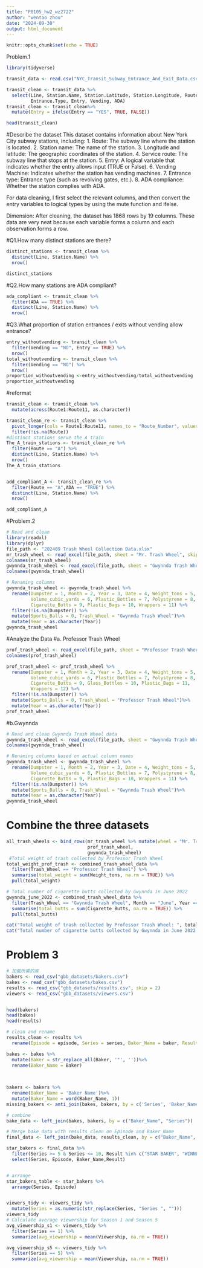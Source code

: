 ```yaml
---
title: "P8105_hw2_wz2722"
author: "wentao zhou"
date: "2024-09-30"
output: html_document
---
```


```r
knitr::opts_chunk$set(echo = TRUE)
```

Problem.1
```r
library(tidyverse)
```


```r
transit_data <- read.csv("NYC_Transit_Subway_Entrance_And_Exit_Data.csv")
```

```r
transit_clean <- transit_data %>%
  select(Line, Station.Name, Station.Latitude, Station.Longitude, Route1:Route11, 
         Entrance.Type, Entry, Vending, ADA)
transit_clean <- transit_clean%>%
  mutate(Entry = ifelse(Entry == "YES", TRUE, FALSE))

head(transit_clean)
```
#Describe the dataset
This dataset contains information about New York City subway stations, including:
1. Route: The subway line where the station is located.
2. Station name: The name of the station.
3. Longitude and latitude: The geographic coordinates of the station.
4. Service route: The subway line that stops at the station.
5. Entry: A logical variable that indicates whether the entry allows input (TRUE or False).
6. Vending Machine: Indicates whether the station has vending machines.
7. Entrance type: Entrance type (such as revolving gates, etc.).
8. ADA compliance: Whether the station complies with ADA.

For data cleaning, I first select the relevant columns, and then convert the entry variables to logical types by using the mute function and ifelse.

Dimension: After cleaning, the dataset has 1868 rows by 19 columns. These data are very neat because each variable forms a column and each observation forms a row.

#Q1.How many distinct stations are there?
```r
distinct_stations <- transit_clean %>%
  distinct(Line, Station.Name) %>%
  nrow()

distinct_stations
```
#Q2.How many stations are ADA compliant?
```r
ada_compliant <- transit_clean %>%
  filter(ADA == TRUE) %>%
  distinct(Line, Station.Name) %>%
  nrow()
```

#Q3.What proportion of station entrances / exits without vending allow entrance?
```r
entry_withoutvending <- transit_clean %>%
  filter(Vending == "NO", Entry == TRUE) %>%
  nrow()
total_withoutvending <- transit_clean %>%
  filter(Vending == "NO") %>%
  nrow()
proportion_withoutvending <-entry_withoutvending/total_withoutvending
proportion_withoutvending
```

#reformat
```r
transit_clean <- transit_clean %>%
  mutate(across(Route1:Route11, as.character))

transit_clean_re <- transit_clean %>%
  pivot_longer(cols = Route1:Route11, names_to = "Route_Number", values_to = "Route") %>%
  filter(!is.na(Route))
#distinct stations serve the A train
The_A_train_stations <- transit_clean_re %>%
  filter(Route == "A") %>%
  distinct(Line, Station.Name) %>%
  nrow()
The_A_train_stations


add_compliant_A <- transit_clean_re %>%
  filter(Route == "A",ADA == "TRUE") %>%
  distinct(Line, Station.Name) %>%
  nrow()

add_compliant_A
```

#Problem.2
```r
# Read and clean 
library(readxl)
library(dplyr)
file_path <- "202409 Trash Wheel Collection Data.xlsx"
mr_trash_wheel <- read_excel(file_path, sheet = "Mr. Trash Wheel", skip = 1)
colnames(mr_trash_wheel)
gwynnda_trash_wheel <- read_excel(file_path, sheet = "Gwynnda Trash Wheel", skip = 1)
colnames(gwynnda_trash_wheel)

# Renaming columns 
gwynnda_trash_wheel <- gwynnda_trash_wheel %>%
  rename(Dumpster = 1, Month = 2, Year = 3, Date = 4, Weight_tons = 5, 
         Volume_cubic_yards = 6, Plastic_Bottles = 7, Polystyrene = 8, 
         Cigarette_Butts = 9, Plastic_Bags = 10, Wrappers = 11) %>%
  filter(!is.na(Dumpster)) %>%
  mutate(Sports_Balls = 0, Trash_Wheel = "Gwynnda Trash Wheel")%>%
  mutate(Year = as.character(Year))
gwynnda_trash_wheel

```
#Analyze the Data
#a. Professor Trash Wheel
```r
prof_trash_wheel <- read_excel(file_path, sheet = "Professor Trash Wheel", skip = 1)
colnames(prof_trash_wheel)

prof_trash_wheel <- prof_trash_wheel %>%
  rename(Dumpster = 1, Month = 2, Year = 3, Date = 4, Weight_tons = 5, 
         Volume_cubic_yards = 6, Plastic_Bottles = 7, Polystyrene = 8, 
         Cigarette_Butts = 9, Glass_Bottles = 10, Plastic_Bags = 11, 
         Wrappers = 12) %>%
  filter(!is.na(Dumpster)) %>%
  mutate(Sports_Balls = 0, Trash_Wheel = "Professor Trash Wheel")%>%
  mutate(Year = as.character(Year))
prof_trash_wheel
```
#b.Gwynnda 
```r
# Read and clean Gwynnda Trash Wheel data
gwynnda_trash_wheel <- read_excel(file_path, sheet = "Gwynnda Trash Wheel", skip = 1)
colnames(gwynnda_trash_wheel)

# Renaming columns based on actual column names
gwynnda_trash_wheel <- gwynnda_trash_wheel %>%
  rename(Dumpster = 1, Month = 2, Year = 3, Date = 4, Weight_tons = 5, 
         Volume_cubic_yards = 6, Plastic_Bottles = 7, Polystyrene = 8, 
         Cigarette_Butts = 9, Plastic_Bags = 10, Wrappers = 11) %>%
  filter(!is.na(Dumpster)) %>%
  mutate(Sports_Balls = 0, Trash_Wheel = "Gwynnda Trash Wheel")%>%
  mutate(Year = as.character(Year))
gwynnda_trash_wheel
```
# Combine the three datasets

```r
all_trash_wheels <- bind_rows(mr_trash_wheel %>% mutate(wheel = "Mr. Trash Wheel"),
                              prof_trash_wheel,
                              gwynnda_trash_wheel)
 #Total weight of trash collected by Professor Trash Wheel
total_weight_prof_trash <- combined_trash_wheel_data %>%
  filter(Trash_Wheel == "Professor Trash Wheel") %>%
  summarise(total_weight = sum(Weight_tons, na.rm = TRUE)) %>%
  pull(total_weight)

# Total number of cigarette butts collected by Gwynnda in June 2022
gwynnda_june_2022 <- combined_trash_wheel_data %>%
  filter(Trash_Wheel == "Gwynnda Trash Wheel", Month == "June", Year == 2022) %>%
  summarise(total_butts = sum(Cigarette_Butts, na.rm = TRUE)) %>%
  pull(total_butts)

cat("Total weight of trash collected by Professor Trash Wheel: ", total_weight_prof_trash, " tons\n")
cat("Total number of cigarette butts collected by Gwynnda in June 2022: ", gwynnda_june_2022, "\n")
```


# Problem 3
```r
# 加载所需的库
bakers <- read_csv("gbb_datasets/bakers.csv")
bakes <- read_csv("gbb_datasets/bakes.csv")
results <- read_csv("gbb_datasets/results.csv", skip = 2)
viewers <- read_csv("gbb_datasets/viewers.csv")


head(bakers)
head(bakes)
head(results)

# clean and rename
results_clean <- results %>%
  rename(Episode = episode, Series = series, Baker_Name = baker, Result = result)

bakes <- bakes %>%
  mutate(Baker = str_replace_all(Baker, '"', ''))%>%
  rename(Baker_Name = Baker)
  
  

bakers <- bakers %>%
  rename(Baker_Name = 'Baker Name')%>%
  mutate(Baker_Name = word(Baker_Name, 1))
missing_bakers <- anti_join(bakes, bakers, by = c('Series', 'Baker_Name'))

# combine
bake_data <- left_join(bakes, bakers, by = c("Baker_Name", "Series"))

# Merge bake_data with results_clean on Episode and Baker_Name
final_data <- left_join(bake_data, results_clean, by = c("Baker_Name", "Series","Episode"))
```
```r
star_bakers <- final_data %>%
  filter(Series >= 5 & Series <= 10, Result %in% c("STAR BAKER", "WINNER")) %>%
  select(Series, Episode, Baker_Name,Result)


# arrange
star_bakers_table <- star_bakers %>%
  arrange(Series, Episode)


viewers_tidy <- viewers_tidy %>%
  mutate(Series = as.numeric(str_replace(Series, "Series ", "")))
viewers_tidy
# Calculate average viewership for Season 1 and Season 5
avg_viewership_s1 <- viewers_tidy %>%
  filter(Series == 1) %>%
  summarize(avg_viewership = mean(Viewership, na.rm = TRUE))

avg_viewership_s5 <- viewers_tidy %>%
  filter(Series == 5) %>%
  summarize(avg_viewership = mean(Viewership, na.rm = TRUE))
```













